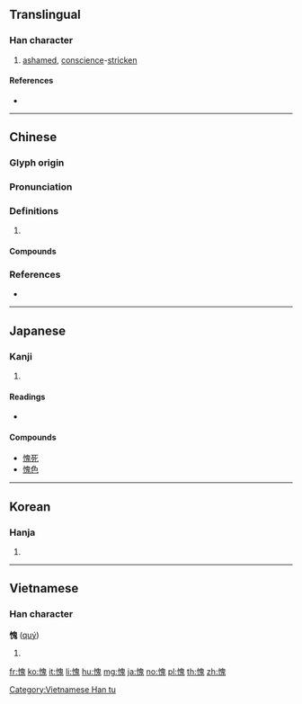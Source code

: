 {{also|媿}}
==Translingual==

===Han character===
{{Han char|rn=61|rad=心|as=10|sn=13|four=96013|canj=PHUI|ids=⿰忄鬼}}

# [[ashamed]], [[conscience]]-[[stricken]]

====References====
* {{Han ref|kx=0396.080|dkj=10982|dj=0734.150|hdz=42329.110|uh=6127|ud=24871|bh=B75C|bd=46940}}

----

==Chinese==
{{zh-forms}}

===Glyph origin===
{{Han etym}}

===Pronunciation===
{{zh-pron
|m=kuì
|c=kwai3,kwai5
|mc=y
|oc=y
|cat=
}}

===Definitions===
{{zh-hanzi}}

# {{rfdef|zh}}

====Compounds====
{{zh-der|愧對|愧恨|愧悔|愧疚|愧色|愧痛|不愧不怍|不愧屋漏|愧恧|愧怍|俯仰無愧|惶愧|愧汗|問心無愧|受之有愧|感愧並交|慚愧無地|不愧|愧赧|愧汗怍人|愧歉|愧服|愧不敢當|感愧交集|愧惶無地|悔愧|仰不愧天|居心無愧|慚愧|於心無愧|滿面羞愧|捫心無愧|林慚澗愧|文愧金聲|抱愧|無愧|當之無愧|羞愧|討愧|自愧弗如|赧愧}}

===References===
* {{R:yue:mfccd}}
----

==Japanese==

===Kanji===
{{ja-kanji|grade=|rs=心10}}

# {{defn|lang=ja|sort=心10}}

====Readings====
* {{ja-readings|on=[[き]] (ki)|kun=[[はじる]] (hajiru)}}

====Compounds====
* [[愧死]]
* [[愧色]]

----

==Korean==

===Hanja===
{{ko-hanja|hangeul=괴|eumhun=|rv=goe|mr=koe|y=koy}}

# {{defn|lang=ko|sort=心10}}

----

==Vietnamese==

===Han character===
'''愧''' ([[quý]])

# {{defn|lang=vi}}

[[Category:Vietnamese Han tu]]

[[fr:愧]]
[[ko:愧]]
[[it:愧]]
[[li:愧]]
[[hu:愧]]
[[mg:愧]]
[[ja:愧]]
[[no:愧]]
[[pl:愧]]
[[th:愧]]
[[zh:愧]]